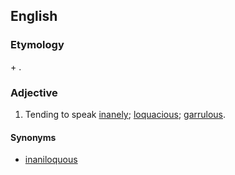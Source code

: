 ==English==

===Etymology===
{{etyl|la|en}} {{term|inanis||empty|lang=la}} + {{term|loqui||speak|lang=la}}. {{lena}}

===Adjective===
{{head|en|adjective}}

# Tending to speak [[inane]]ly; [[loquacious]]; [[garrulous]].

====Synonyms====
* [[inaniloquous]]